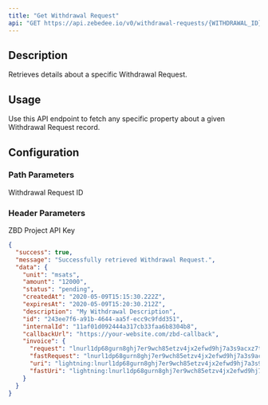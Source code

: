 ```yaml
---
title: "Get Withdrawal Request"
api: "GET https://api.zebedee.io/v0/withdrawal-requests/{WITHDRAWAL_ID}"
---
```


## Description

Retrieves details about a specific Withdrawal Request.

## Usage

Use this API endpoint to fetch any specific property about a given Withdrawal Request record.

## Configuration

### Path Parameters

<ParamField required path="WITHDRAWAL_ID" type="string">
  Withdrawal Request ID
</ParamField>

### Header Parameters

<ParamField required header="apikey" type="string">
  ZBD Project API Key
</ParamField>

<CodeGroup />

<ResponseExample>

```json Response
{
  "success": true,
  "message": "Successfully retrieved Withdrawal Request.",
  "data": {
    "unit": "msats",
    "amount": "12000",
    "status": "pending",
    "createdAt": "2020-05-09T15:15:30.222Z",
    "expiresAt": "2020-05-09T15:20:30.212Z",
    "description": "My Withdrawal Description",
    "id": "243ee7f6-a91b-4644-aa5f-ecc9c9fdd351",
    "internalId": "11af01d092444a317cb33faa6b8304b8",
    "callbackUrl": "https://your-website.com/zbd-callback",
    "invoice": {
      "request": "lnurl1dp68gurn8ghj7er9wch85etzv4jx2efwd9hj7a3s9acxz7tvdaskgtthd96xserjv9mkzmpdwfjhzat9wd6r7um9vdex2apaxfsnqvmz8pjx2ephxucnzdphxa3xzd3kvfjk2vnyxejnzdf3x93n2e3evesnsetyxsenzvesvdjrxdtrv9jxxdnzxaskxvm9vscrzeg58h24k",
      "fastRequest": "lnurl1dp68gurn8ghj7er9wch85etzv4jx2efwd9hj7a3s9acxz7tvdaskgtthd96xserjv9mkzmpdwfjhzat9wd6r7arpvu7hw6t5dpj8ycth2fjhzat9wd6zv6e385exzvpnvguxgetyxumnzvf5xumkycfkxe3x2efjvsmx2vf4xyckxdtx89nxzwr9vs6rxvfnxp3kgve4vdskgcekvgmkzcenv4jrqvt9yekkjmjhd96xserjv9mkzcnvv57nzv3sxqczvmtp0ptkjargv3exzampvfkx20f3xgcrqvpxv3jkvct4d36ygetnvdexjur5d9hku02d0ys9w6t5dpj8ycthv9kzq3r9wd3hy6tsw35k7m3xvdskcmrzv93kk0tgw368que69uhkgetk9eax2cn9v3jk2tnfduhhvvp0wpex7cm9wdej6amfw35xgunpwaskcttjv4ch2etnwsvtdjtq",
      "uri": "lightning:lnurl1dp68gurn8ghj7er9wch85etzv4jx2efwd9hj7a3s9acxz7tvdaskgtthd96xserjv9mkzmpdwfjhzat9wd6r7um9vdex2apaxfsnqvmz8pjx2ephxucnzdphxa3xzd3kvfjk2vnyxejnzdf3x93n2e3evesnsetyxsenzvesvdjrxdtrv9jxxdnzxaskxvm9vscrzeg58h24k",
      "fastUri": "lightning:lnurl1dp68gurn8ghj7er9wch85etzv4jx2efwd9hj7a3s9acxz7tvdaskgtthd96xserjv9mkzmpdwfjhzat9wd6r7arpvu7hw6t5dpj8ycth2fjhzat9wd6zv6e385exzvpnvguxgetyxumnzvf5xumkycfkxe3x2efjvsmx2vf4xyckxdtx89nxzwr9vs6rxvfnxp3kgve4vdskgcekvgmkzcenv4jrqvt9yekkjmjhd96xserjv9mkzcnvv57nzv3sxqczvmtp0ptkjargv3exzampvfkx20f3xgcrqvpxv3jkvct4d36ygetnvdexjur5d9hku02d0ys9w6t5dpj8ycthv9kzq3r9wd3hy6tsw35k7m3xvdskcmrzv93kk0tgw368que69uhkgetk9eax2cn9v3jk2tnfduhhvvp0wpex7cm9wdej6amfw35xgunpwaskcttjv4ch2etnwsvtdjtq"
    }
  }
}
```

</ResponseExample>
